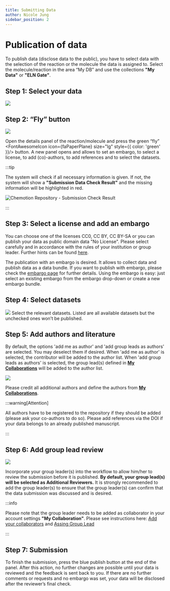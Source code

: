 ```yaml
---
title: Submitting Data
author: Nicole Jung
sidebar_position: 2
---
```


# Publication of data

To publish data (disclose data to the public), you have to select data with the selection of the reaction or the molecule the data is assigned to. Select the molecule/reaction in the area “My DB” and use the collections **"My Data"** or **"ELN Gate"**.

## Step 1: Select your data

![](/img/docs/publication-review-process/d0139cda-e311-46e9-a0e6-8693fc769f8b_image_20191030-26466-1bugfxg.png)

## Step 2: “Fly” button

![](/img/docs/publication-review-process/d0139cda-e311-46e9-a0e6-8693fc769f8b_image_20191030-26466-129koqg.png)

Open the details panel of the reaction/molecule and press the green “fly” <FontAwesomeIcon icon={faPaperPlane} size="lg" style={{ color: 'green' }}/> button. A new panel opens and allows to set an embargo, to select a license, to add (co)-authors, to add references and to select the datasets.

:::tip

The system will check if all necessary information is given. If not, the system will show a **"Submission Data Check Result"** and the missing information will be highlighted in red.

<img src={submissionCheck} alt="Chemotion Repository - Submission Check Result" />

:::

## Step 3: Select a license and add an embargo

You can choose one of the licenses CC0, CC BY, CC BY-SA or you can publish your data as public domain data "No License". Please select carefully and in accordance with the rules of your institution or group leader. Further hints can be found [here](../faq#under-which-kind-of-license-are-the-data-of-the-chemotion-repository-available).

The publication with an embargo is desired. It allows to collect data and publish data as a data bundle. If you want to publish with embargo, please check the [embargo page](embargo) for further details. Using the embargo is easy: just select an existing embargo from the embargo drop-down or create a new embargo bundle.

## Step 4: Select datasets

![](/img/docs/publication-review-process/d0139cda-e311-46e9-a0e6-8693fc769f8b_image_20191030-26466-oafvny.png)
Select the relevant datasets. Listed are all available datasets but the unchecked ones won’t be published.

## Step 5: Add authors and literature

By default, the options 'add me as author' and 'add group leads as authors' are selected. You may deselect them if desired.
When 'add me as author' is selected, the contributor will be added to the author list.
When 'add group leads as authors' is selected, the group lead(s) defined in **[My Collaborations](/docs/repo/settings_preparation#assign-group-lead)** will be added to the author list.

![](/img/repo/submit/add_authors_and_literature.png)

Please credit all additional authors and define the authors from **[My Collaborations](/docs/repo/settings_preparation#add-your-collaborators)**.

:::warning[Attention]

All authors have to be registered to the repository if they should be added (please ask your co-authors to do so). Please add references via the DOI if your data belongs to an already published manuscript.

:::

## Step 6: Add group lead review

![](/img/repo/submit/additional_reviewers.png)

Incorporate your group leader(s) into the workflow to allow him/her to review the submission before it is published. **By default, your group lead(s) will be selected as Additional Reviewers.** It is strongly recommended to add the group leader(s) to ensure that the group leader(s) can confirm that the data submission was discussed and is desired.

:::info

Please note that the group leader needs to be added as collaborator in your account settings **"My Collaboration"**. Please see instructions here: [Add your collaborators](../settings_preparation/index.mdx#add-your-collaborators) and [Assing Group Lead](../settings_preparation/index.mdx#assign-group-lead)

:::

## Step 7: Submission

To finish the submission, press the blue publish button at the end of the panel. After this action, no further changes are possible until your data is reviewed and the feedback is sent back to you. If there are no further comments or requests and no embargo was set, your data will be disclosed after the reviewer’s final check.
